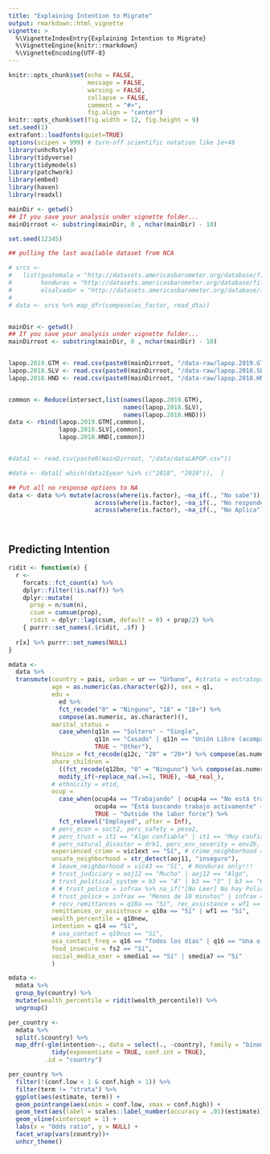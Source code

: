 ```yaml
---
title: "Explaining Intention to Migrate"
output: rmarkdown::html_vignette
vignette: >
  %\VignetteIndexEntry{Explaining Intention to Migrate}
  %\VignetteEngine{knitr::rmarkdown}
  %\VignetteEncoding{UTF-8}
---
```




```r
knitr::opts_chunk$set(echo = FALSE, 
                      message = FALSE, 
                      warning = FALSE, 
                      collapse = FALSE,
                      comment = "#>",
                      fig.align = "center")
knitr::opts_chunk$set(fig.width = 12, fig.height = 9)
set.seed(1)
extrafont::loadfonts(quiet=TRUE)
options(scipen = 999) # turn-off scientific notation like 1e+48
library(unhcRstyle)
library(tidyverse)
library(tidymodels)
library(patchwork)
library(embed)
library(haven)
library(readxl)

```





```r

mainDir <- getwd()
## If you save your analysis under vignette folder...
mainDirroot <- substring(mainDir, 0 , nchar(mainDir) - 10)

set.seed(12345)

## pulling the last available dataset from NCA

# srcs <-
#   list(guatemala = "http://datasets.americasbarometer.org/database/files/Guatemala%20LAPOP%20AmericasBarometer%202019%20v1.0_W.dta",
#        honduras = "http://datasets.americasbarometer.org/database/files/Honduras%20LAPOP%20AmericasBarometer%202018%20v1.0_W.dta",
#        elsalvador = "http://datasets.americasbarometer.org/database/files/ElSalvador%20LAPOP%20AmericasBarometer%202018%20v1.0_W.dta")
# 
# data <- srcs %>% map_dfr(compose(as_factor, read_dta))


mainDir <- getwd()
## If you save your analysis under vignette folder...
mainDirroot <- substring(mainDir, 0 , nchar(mainDir) - 10)


lapop.2019.GTM <- read.csv(paste0(mainDirroot, "/data-raw/lapop.2019.GTM.csv"), stringsAsFactors = TRUE)
lapop.2018.SLV <- read.csv(paste0(mainDirroot, "/data-raw/lapop.2018.SLV.csv"), stringsAsFactors = TRUE)
lapop.2018.HND <- read.csv(paste0(mainDirroot, "/data-raw/lapop.2018.HND.csv"), stringsAsFactors = TRUE)


common <- Reduce(intersect,list(names(lapop.2019.GTM),
                                names(lapop.2018.SLV),
                                names(lapop.2018.HND)))
data <- rbind(lapop.2019.GTM[,common],
              lapop.2018.SLV[,common],
              lapop.2018.HND[,common])


#data1 <- read.csv(paste0(mainDirroot, "/data/dataLAPOP.csv"))

#data <- data1[ which(data1$year %in% c("2018", "2019")),  ] 

## Put all no response options to NA
data <- data %>% mutate(across(where(is.factor), ~na_if(., "No sabe")), 
                        across(where(is.factor), ~na_if(., "No responde")),
                        across(where(is.factor), ~na_if(., "No Aplica")))




```


 

## Predicting Intention

```r
ridit <- function(x) {
  r <-
    forcats::fct_count(x) %>%
    dplyr::filter(!is.na(f)) %>%
    dplyr::mutate(
      prop = n/sum(n),
      csum = cumsum(prop),
      ridit = dplyr::lag(csum, default = 0) + prop/2) %>%
    { purrr::set_names(.$ridit, .$f) }
  
  r[x] %>% purrr::set_names(NULL)
}
```


```r
mdata <-
  data %>%
  transmute(country = pais, urban = ur == "Urbano", #strata = estratopri,
            age = as.numeric(as.character(q2)), sex = q1,
            edu =
              ed %>%
              fct_recode("0" = "Ninguno", "18" = "18+") %>%
              compose(as.numeric, as.character)(),
            marital_status = 
              case_when(q11n == "Soltero" ~ "Single",
                        q11n == "Casado" | q11n == "Unión Libre (acompañado)" ~ "Couple",
                        TRUE ~ "Other"),
            hhsize = fct_recode(q12c, "20" = "20+") %>% compose(as.numeric, as.character)(),
            share_children =
              ((fct_recode(q12bn, "0" = "Ninguno") %>% compose(as.numeric, as.character)())/hhsize) %>%
              modify_if(~replace_na(.>=1, TRUE), ~NA_real_),
            # ethnicity = etid,
            ocup = 
              case_when(ocup4a == "Trabajando" | ocup4a == "No está trabajando en este momento pero tiene trabajo" ~ "Employed",
                        ocup4a == "Está buscando trabajo activamente" ~ "Searching for work",
                        TRUE ~ "Outside the labor force") %>% 
              fct_relevel("Employed", after = Inf),
            # perc_econ = soct2, perc_safety = pese2,
            # perc_trust = it1 == "Algo confiable" | it1 == "Muy confiable",
            # perc_natural_disaster = drk1, perc_env_severity = env2b,
            experienced_crime = vic1ext == "Sí", # crime_neighborhood = vicbar7 == "Sí",
            unsafe_neighborhood = str_detect(aoj11, "inseguro"),
            # leave_neighborhood = vic43 == "Sí", # Honduras only!!!
            # trust_judiciary = aoj12 == "Mucho" | aoj12 == "Algo",
            # trust_political_system = b3 == "4" | b3 == "5" | b3 == "6" | b3 == "Mucho",
            # # trust_police = infrax %>% na_if("[No Leer] No hay Policía/ No llegaría nunca"),
            # trust_police = infrax == "Menos de 10 minutos" | infrax == "Entre 10 y hasta 30 minutos",
            # recv_remittances = q10a == "Sí", rec_assistance = wf1 == "Sí",
            remittances_or_assistnace = q10a == "Sí" | wf1 == "Sí",
            wealth_percentile = q10new,
            intention = q14 == "Sí",
            # usa_contact = q10cus == "Sí",
            usa_contact_freq = q16 == "Todos los días" | q16 == "Una o dos veces a la semana" | q16 == "Una o dos veces por mes",
            food_insecure = fs2 == "Sí",
            social_media_user = smedia1 == "Sí" | smedia7 == "Sí"
            )

mdata <- 
  mdata %>% 
  group_by(country) %>% 
  mutate(wealth_percentile = ridit(wealth_percentile)) %>% 
  ungroup()

per_country <-
  mdata %>%
  split(.$country) %>%
  map_dfr(~glm(intention~., data = select(., -country), family = "binomial") %>%
            tidy(exponentiate = TRUE, conf.int = TRUE),
          .id = "country")
```



```r
per_country %>% 
  filter(!(conf.low < 1 & conf.high > 1)) %>%
  filter(term != "strata") %>%
  ggplot(aes(estimate, term)) + 
  geom_pointrange(aes(xmin = conf.low, xmax = conf.high)) + 
  geom_text(aes(label = scales::label_number(accuracy = .01)(estimate)), vjust = -0.5) +
  geom_vline(xintercept = 1) +
  labs(x = "Odds ratio", y = NULL) +
  facet_wrap(vars(country))+
  unhcr_theme()

```


